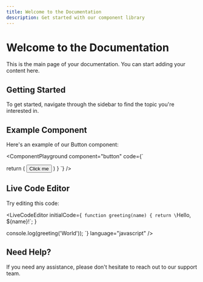 ```yaml
---
title: Welcome to the Documentation
description: Get started with our component library
---
```


# Welcome to the Documentation

This is the main page of your documentation. You can start adding your content here.

## Getting Started

To get started, navigate through the sidebar to find the topic you're interested in.

## Example Component

Here's an example of our Button component:

<ComponentPlayground
  component="button"
  code={`

  return (
    <Button>Click me</Button>
  )
}
  `}
/>

## Live Code Editor

Try editing this code:

<LiveCodeEditor
  initialCode={`
function greeting(name) {
  return \`Hello, \${name}!\`;
}

console.log(greeting('World'));
`}
language="javascript"
/>

## Need Help?

If you need any assistance, please don't hesitate to reach out to our support team.
